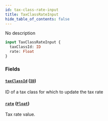 ```yaml
---
id: tax-class-rate-input
title: TaxClassRateInput
hide_table_of_contents: false
---
```


No description

```graphql
input TaxClassRateInput {
  taxClassId: ID
  rate: Float
}
```

### Fields

#### [`taxClassId`](#) ([`ID`](../../../developer/api-reference/scalars/id))

ID of a tax class for which to update the tax rate

#### [`rate`](#) ([`Float`](../../../developer/api-reference/scalars/float))

Tax rate value.
